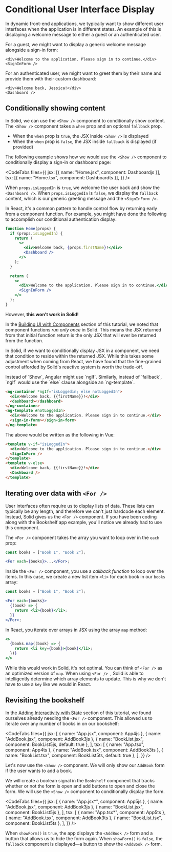 
<title>Conditional UI Display</title>

# Conditional User Interface Display

In dynamic front-end applications, we typically want to show different user interfaces when the application is in different states. An example of this is displaying a welcome message to either a guest or an authenticated user.

For a guest, we might want to display a generic welcome message alongside a sign-in form:

```tsx
<div>Welcome to the application. Please sign in to continue.</div>
<SignInForm />
```

For an authenticated user, we might want to greet them by their name and provide them with their custom dashboard:

```tsx
<div>Welcome back, Jessica!</div>
<Dashboard />
```

## Conditionally showing content

In Solid, we can use the `<Show />` component to conditionally show content. The `<Show />` component takes a `when` prop and an optional `fallback` prop.

- When the `when` prop is `true`, the JSX inside `<Show />` is displayed
- When the `when` prop is `false`, the JSX inside `fallback` is displayed (if provided)

The following example shows how we would use the `<Show />` component to conditionally display a sign-in or dashboard page:

<CodeTabs
  files={{
    jsx: [{ name: "Home.jsx", component: Dashboardjs }],
    tsx: [{ name: "Home.tsx", component: Dashboardts }],
  }}
/>

When `props.isLoggedIn` is `true`, we welcome the user back and show the `<Dashboard />`. When `props.isLoggedIn` is `false`, we display the `fallback` content, which is our generic greeting message and the `<SignInForm />`.

<FrameworkAside framework="react">
In React, it's a common pattern to handle control flow by returning early from a component function. For example, you might have done the following to accomplish our conditional authentication display:

```jsx
function Home(props) {
  if (props.isLoggedIn) {
    return (
      <>
        <div>Welcome back, {props.firstName}!</div>
        <Dashboard />
      </>
    );
  }

  return (
    <>
      <div>Welcome to the application. Please sign in to continue.</div>
      <SignInForm />
    </>
  );
}
```

However, **this won't work in Solid!**

In the [Building UI with Components](../building-ui-with-components) section of this tutorial, we noted that component functions _run only once_ in Solid. This means the JSX returned from that initial function return is the only JSX that will ever be returned from the function.

In Solid, if we want to conditionally display JSX in a component, we need that condition to reside within the returned JSX. While this takes some adjustment when coming from React, we have found that the fine-grained control afforded by Solid's reactive system is worth the trade-off.

</FrameworkAside>
<FrameworkAside framework="angular">
Instead of `Show`, Angular might use `ngIf`. Similarly,  instead of `fallback`, `ngIf` would use the `else` clause alongside
an `ng-template`.

```html
<ng-container *ngIf="isLoggedin; else notLoggedIn">
  <div>Welcome back, {{firstName}}!</div>
  <dashboard></dashboard>
</ng-container>
<ng-template #notLoggedIn>
  <div>Welcome to the application. Please sign in to continue.</div>
  <sign-in-form></sign-in-form>
</ng-template>
```

</FrameworkAside>
<FrameworkAside framework="vue">

The above would be written as the following in Vue:

```html
<template v-if="isLoggedIn">
  <div>Welcome to the application. Please sign in to continue.</div>
  <SignInForm />
</template>
<template v-else>
  <div>Welcome back, {{firstName}}!</div>
  <Dashboard />
</template>
```

</FrameworkAside>

## Iterating over data with `<For />`

User interfaces often require us to display lists of data. These lists can typically be any length, and therefore we can't just hardcode each element. Instead, Solid gives us the `<For />` component. If you have been coding along with the Bookshelf app example, you'll notice we already had to use this component.

The `<For />` component takes the array you want to loop over in the `each` prop:

```jsx
const books = ["Book 1", "Book 2"];

<For each={books}>...</For>;
```

Inside the `<For />` component, you use a _callback function_ to loop over the items. In this case, we create a new list item `<li>` for each book in our `books` array:

```jsx
const books = ["Book 1", "Book 2"];

<For each={books}>
  {(book) => {
    return <li>{book}</li>;
  }}
</For>;
```

<FrameworkAside framework="react">

In React, you iterate over arrays in JSX using the array `map` method:

```jsx
<>
  {books.map((book) => {
    return <li key={book}>{book}</li>;
  })}
</>
```

While this would work in Solid, it's not optimal. You can think of `<For />` as an optimized version of `map`. When using `<For /> `, Solid is able to intelligently determine which array elements to update. This is why we don't have to use a `key` like we would in React.

</FrameworkAside>

## Revisiting the bookshelf

In the [Adding Interactivity with State](../adding-interactivity-with-state) section of this tutorial, we found ourselves already needing the `<For />` component. This allowed us to iterate over any number of books in on our bookshelf:

<CodeTabs
  files={{
    jsx: [
      { name: "App.jsx", component: App4js },
      { name: "AddBook.jsx", component: AddBook3js },
      { name: "BookList.jsx", component: BookList5js, default: true },
    ],
    tsx: [
      { name: "App.tsx", component: App4ts },
      { name: "AddBook.tsx", component: AddBook3ts },
      { name: "BookList.tsx", component: BookList5ts, default: true },
    ],
  }}
/>

Let's now use the `<Show />` component. We will only show our `AddBook` form if the user wants to add a book.

We will create a boolean signal in the `Bookshelf` component that tracks whether or not the form is open and add buttons to open and close the form. We will use the `<Show />` component to conditionally display the form.

<CodeTabs
  files={{
    jsx: [
      { name: "App.jsx*", component: App5js },
      { name: "AddBook.jsx", component: AddBook3js },
      { name: "BookList.jsx", component: BookList5js },
    ],
    tsx: [
      { name: "App.tsx*", component: App5ts },
      { name: "AddBook.tsx", component: AddBook3ts },
      { name: "BookList.tsx", component: BookList5ts },
    ],
  }}
/>

When `showForm()` is `true`, the app displays the `<AddBook />` form and a button that allows us to hide the form again. When `showForm()` is `false`, the `fallback` component is displayed&mdash;a button to show the `<AddBook />` form.

<BasicBookshelfShow name="Solid" />

<NextSection title="Fetching Data" href="../fetching-data" />
